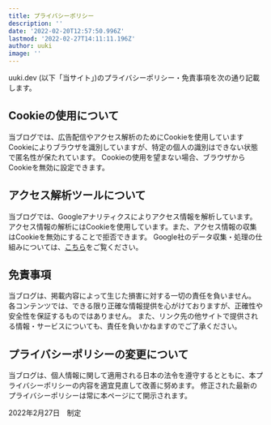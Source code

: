 ```yaml
---
title: プライバシーポリシー
description: ''
date: '2022-02-20T12:57:50.996Z'
lastmod: '2022-02-27T14:11:11.196Z'
author: uuki
image: ''
---
```


uuki.dev (以下「当サイト」)のプライバシーポリシー・免責事項を次の通り記載します。

## Cookieの使用について

当ブログでは、広告配信やアクセス解析のためにCookieを使用しています
Cookieによりブラウザを識別していますが、特定の個人の識別はできない状態で匿名性が保たれています。
Cookieの使用を望まない場合、ブラウザからCookieを無効に設定できます。

## アクセス解析ツールについて

当ブログでは、Googleアナリティクスによりアクセス情報を解析しています。
アクセス情報の解析にはCookieを使用しています。また、アクセス情報の収集はCookieを無効にすることで拒否できます。
Google社のデータ収集・処理の仕組みについては、[こちら](http://www.google.com/intl/ja/policies/privacy/partners/)をご覧ください。

## 免責事項

当ブログは、掲載内容によって生じた損害に対する一切の責任を負いません。
各コンテンツでは、できる限り正確な情報提供を心がけておりますが、正確性や安全性を保証するものではありません。
また、リンク先の他サイトで提供される情報・サービスについても、責任を負いかねますのでご了承ください。

## プライバシーポリシーの変更について

当ブログは、個人情報に関して適用される日本の法令を遵守するとともに、本プライバシーポリシーの内容を適宜見直して改善に努めます。
修正された最新のプライバシーポリシーは常に本ページにて開示されます。

2022年2月27日　制定